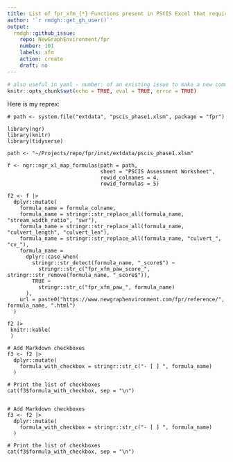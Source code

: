 ```yaml
---
title: List of fpr_xfm_{*} Functions present in PSCIS Excel that require Transformations
author: '`r rmdgh::get_gh_user()`'
output:
  rmdgh::github_issue:
    repo: NewGraphEnvironment/fpr
    number: 101
    labels: xfm
    action: create
    draft: no
---
```


```r
# also useful in yaml - number: of an existing issue to make a new comment in thread
knitr::opts_chunk$set(echo = TRUE, eval = TRUE, error = TRUE)
```

Here is my reprex:

```reprex
# path <- system.file("extdata", "pscis_phase1.xlsm", package = "fpr")

library(ngr)
library(knitr)
library(tidyverse)

path <- "~/Projects/repo/fpr/inst/extdata/pscis_phase1.xlsm"

f <- ngr::ngr_xl_map_formulas(path = path, 
                              sheet = "PSCIS Assessment Worksheet", 
                              rowid_colnames = 4, 
                              rowid_formulas = 5)
    
f2 <- f |> 
  dplyr::mutate(
    formula_name = formula_colname,
    formula_name = stringr::str_replace_all(formula_name, "stream_width_ratio", "swr"),
    formula_name = stringr::str_replace_all(formula_name, "culvert_length", "culvert_len"),
    formula_name = stringr::str_replace_all(formula_name, "culvert_", "cv_"),
    formula_name = 
      dplyr::case_when(
        stringr::str_detect(formula_name, "_score$") ~ 
          stringr::str_c("fpr_xfm_paw_score_", stringr::str_remove(formula_name, "_score$")),
        TRUE ~ 
          stringr::str_c("fpr_xfm_paw_", formula_name)
      ),
    url = paste0("https://www.newgraphenvironment.com/fpr/reference/", formula_name, ".html")
  )

f2 |> 
 knitr::kable(
 )

# Add Markdown checkboxes
f3 <- f2 |> 
  dplyr::mutate(
    formula_with_checkbox = stringr::str_c("- [ ] ", formula_name)
  )

# Print the list of checkboxes
cat(f3$formula_with_checkbox, sep = "\n")


```


```reprex
# Add Markdown checkboxes
f3 <- f2 |> 
  dplyr::mutate(
    formula_with_checkbox = stringr::str_c("- [ ] ", formula_name)
  )

# Print the list of checkboxes
cat(f3$formula_with_checkbox, sep = "\n")
```

